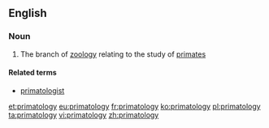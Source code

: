 ==English==

===Noun===
{{wikipedia}}
{{en-noun|-}}

# {{context|zoology}} The branch of [[zoology]] relating to the study of [[primate]]s

====Related terms====
*[[primatologist]]

[[et:primatology]]
[[eu:primatology]]
[[fr:primatology]]
[[ko:primatology]]
[[pl:primatology]]
[[ta:primatology]]
[[vi:primatology]]
[[zh:primatology]]